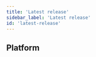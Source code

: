 ```yaml
---
title: 'Latest release'
sidebar_label: 'Latest release'
id: 'latest-release'
---
```



## Platform

<Grid container>
  <Grid item xs={12} md={12} sx={{padding: '1%'}}>
    <ReleaseCard
      blogLink="https://genesis.global/blog/genesis-platform-release-8-12/"
      releaseNotesLink="/8/8.12/"
      imageName="Release-8.12.webp"
      imageAltText="8.12 Release"
    />
  </Grid>
</Grid>
